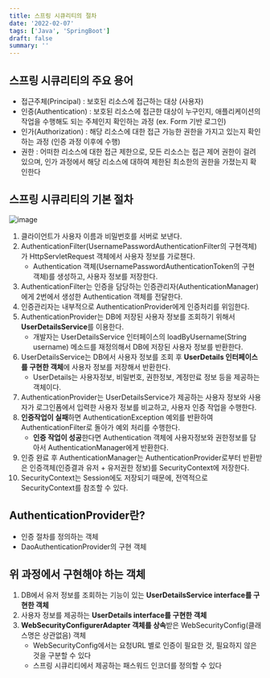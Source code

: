```yaml
---
title: 스프링 시큐리티의 절차
date: '2022-02-07'
tags: ['Java', 'SpringBoot']
draft: false
summary: ''
---
```


## 스프링 시큐리티의 주요 용어
- 접근주체(Principal) : 보호된 리소스에 접근하는 대상 (사용자)
- 인증(Authentication) : 보호된 리소스에 접근한 대상이 누구인지, 애플리케이션의 작업을 수행해도 되는 주체인지 확인하는 과정 (ex. Form 기반 로그인)
- 인가(Authorization) : 해당 리소스에 대한 접근 가능한 권한을 가지고 있는지 확인하는 과정 (인증 과정 이후에 수행)
- 권한 : 어떠한 리소스에 대한 접근 제한으로, 모든 리소스는 접근 제어 권한이 걸려있으며, 인가 과정에서 해당 리소스에 대하여 제한된 최소한의 권한을 가졌는지 확인한다

## 스프링 시큐리티의 기본 절차

![image](https://user-images.githubusercontent.com/87356533/153410586-50aa9268-9633-4015-9ee6-8b8e72fbdbc9.png)


1. 클라이언트가 사용자 이름과 비밀번호를 서버로 보낸다.
2. AuthenticationFilter(UsernamePasswordAuthenticationFilter의 구현객체)가 HttpServletRequest 객체에서 사용자 정보를 가로챈다.
    - Authentication 객체(UsernamePasswordAuthenticationToken의 구현 객체)를 생성하고, 사용자 정보를 저장한다.
3. AuthenticationFilter는 인증을 담당하는 인증관리자(AuthenticationManager)에게 2번에서 생성한 Authentication 객체를 전달한다.
4. 인증관리자는 내부적으로 AuthenticationProvider에게 인증처리를 위임한다.
5. AuthenticationProvider는 DB에 저장된 사용자 정보를 조회하기 위해서 **UserDetailsService**를 이용한다.
    - 개발자는 UserDetailsService 인터페이스의 loadByUsername(String username) 메소드를 재정의해서 DB에 저장된 사용자 정보를 반환한다.
6. UserDetailsService는 DB에서 사용자 정보를 조회 후 **UserDetails 인터페이스를 구현한 객체**에 사용자 정보를 저장해서 반환한다.
    - UserDetails는 사용자정보, 비밀번호, 권한정보, 계정만료 정보 등을 제공하는 객체이다.
7. AuthenticationProvider는 UserDetailsService가 제공하는 사용자 정보와 사용자가 로그인폼에서 입력한 사용자 정보를 비교하고, 사용자 인증 작업을 수행한다.
8. **인증작업이 실패**하면 AuthenticationException 예외를 반환하여 AuthenticationFilter로 돌아가 예외 처리를 수행한다.
    - **인증 작업이 성공**한다면 Authentication 객체에 사용자정보와 권한정보를 담아서 AuthenticationManager에게 반환한다.
9. 인증 완료 후 AuthenticationManager는 AuthenticationProvider로부터 반환받은 인증객체(인증결과 유저 + 유저권한 정보)를 SecurityContext에 저장한다.
10. SecurityContext는 Session에도 저장되기 때문에, 전역적으로 SecurityContext를 참조할 수 있다.

## **AuthenticationProvider란?**

- 인증 절차를 정의하는 객체
- DaoAuthenticationProvider의 구현 객체

## **위 과정에서 구현해야 하는 객체**

1. DB에서 유저 정보를 조회하는 기능이 있는 **UserDetailsService interface를 구현한 객체**
2. 사용자 정보를 제공하는 **UserDetails interface를 구현한 객체**
3. **WebSecurityConfigurerAdapter 객체를 상속**받은 WebSecurityConfig(클래스명은 상관없음) 객체
    - WebSecurityConfig에서는 요청URL 별로 인증이 필요한 것, 필요하지 않은 것을 구분할 수 있다
    - 스프링 시큐리티에서 제공하는 패스워드 인코더를 정의할 수 있다
